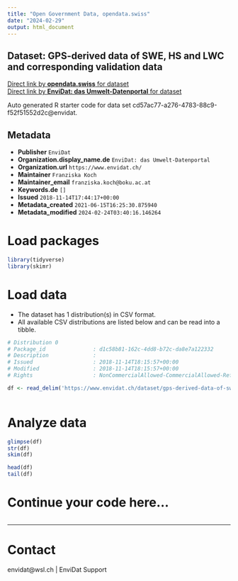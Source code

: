 ```yaml
---
title: "Open Government Data, opendata.swiss"
date: "2024-02-29"
output: html_document
---
```


## Dataset: GPS-derived data of SWE, HS and LWC and corresponding validation data



[Direct link by **opendata.swiss** for dataset](https://opendata.swiss/de/dataset/gps-derived-data-of-swe-hs-and-lwc-and-corresponding-validation-data)<br>
[Direct link by **EnviDat: das Umwelt-Datenportal** for dataset](https://www.envidat.ch/#/metadata/gps-derived-data-of-swe-hs-and-lwc-and-corresponding-validation-data)

Auto generated R starter code for data set cd57ac77-a276-4783-88c9-f52f51552d2c@envidat.

## Metadata

- **Publisher** `EnviDat`
- **Organization.display_name.de** `EnviDat: das Umwelt-Datenportal`
- **Organization.url** `https://www.envidat.ch/`
- **Maintainer** `Franziska Koch`
- **Maintainer_email** `franziska.koch@boku.ac.at`
- **Keywords.de** `[]`
- **Issued** `2018-11-14T17:44:17+00:00`
- **Metadata_created** `2021-06-15T16:25:30.875940`
- **Metadata_modified** `2024-02-24T03:40:16.146264`


# Load packages

```r

library(tidyverse)
library(skimr)

```

# Load data

-   The dataset has 1 distribution(s) in CSV format.
-   All available CSV distributions are listed below and can be read into a tibble.

```r

# Distribution 0
# Package_id               : d1c58b81-162c-4dd8-b72c-da8e7a122332
# Description              : 
# Issued                   : 2018-11-14T18:15:57+00:00
# Modified                 : 2018-11-14T18:15:57+00:00
# Rights                   : NonCommercialAllowed-CommercialAllowed-ReferenceRequired

df <- read_delim('https://www.envidat.ch/dataset/gps-derived-data-of-swe-hs-and-lwc-and-corresponding-validation-data/resource/01f4a113-7ad0-4993-9efa-f30bbe0f0474')



```

# Analyze data

```r

glimpse(df)
str(df)
skim(df)

head(df)
tail(df)

```

# Continue your code here...

```r

```

------------------------------------------------------------------------

# Contact

envidat@wsl.ch | EnviDat Support
